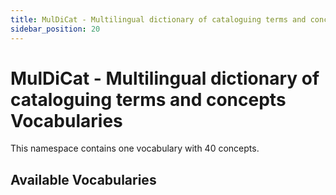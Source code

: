 ```yaml
---
title: MulDiCat - Multilingual dictionary of cataloguing terms and concepts Vocabularies
sidebar_position: 20
---
```


# MulDiCat - Multilingual dictionary of cataloguing terms and concepts Vocabularies

This namespace contains one vocabulary with 40 concepts.

## Available Vocabularies

<div style={{ display: 'grid', gridTemplateColumns: 'repeat(auto-fill, minmax(300px, 1fr))', gap: '16px', marginTop: '24px' }}>
  <VocabularyCard 
    vocabulary={{
      id: 'muldicat',
      title: 'Multilingual dictionary of cataloguing terms and concepts (MulDiCat)',
      description: 'Terms for cataloguing and classification concepts, reflecting international agreements, intended to be used for authoritative translations of cataloguing standards and related documents of IFLA, the international Federation of Library Associations and Institutions.',
      conceptCount: 40,
      languages: ["Arabic","Bulgarian","Catalan","Czech","German","English","Spanish","Finnish","French","Croatian","Italian","Japanese","Korean","Lithuanian","Latvian","Polish","Portuguese","Russian","Slovak","Slovenian","Albanian","Serbian","Swedish","Thai","Vietnamese","Chinese"],
      category: '',
      url: 'https://www.iflastandards.info/muldicat/'
    }}
  />
</div>